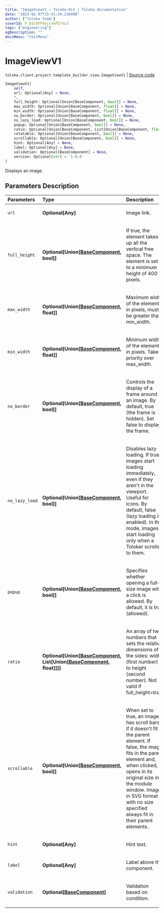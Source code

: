 ```yaml
---
title: "ImageViewV1 — Toloka-Kit | Toloka documentation"
date: "2023-02-07T15:41:34.236990"
author: ["Toloka Team"]
coverId: F_bIcOYF9yjrxkPZrXc3
tags: ["engineering"]
ogDescription: ""
docsMenu: "tkitMenu"
---
```


# ImageViewV1
`toloka.client.project.template_builder.view.ImageViewV1` | [Source code](https://github.com/Toloka/toloka-kit/blob/v1.1.3/src/client/project/template_builder/view.py#L211)

```python
ImageViewV1(
    self,
    url: Optional[Any] = None,
    *,
    full_height: Optional[Union[BaseComponent, bool]] = None,
    max_width: Optional[Union[BaseComponent, float]] = None,
    min_width: Optional[Union[BaseComponent, float]] = None,
    no_border: Optional[Union[BaseComponent, bool]] = None,
    no_lazy_load: Optional[Union[BaseComponent, bool]] = None,
    popup: Optional[Union[BaseComponent, bool]] = None,
    ratio: Optional[Union[BaseComponent, List[Union[BaseComponent, float]]]] = None,
    rotatable: Optional[Union[BaseComponent, bool]] = None,
    scrollable: Optional[Union[BaseComponent, bool]] = None,
    hint: Optional[Any] = None,
    label: Optional[Any] = None,
    validation: Optional[BaseComponent] = None,
    version: Optional[str] = '1.0.0'
)
```

Displays an image.

## Parameters Description

| Parameters | Type | Description |
| :----------| :----| :-----------|
`url`|**Optional\[Any\]**|<p>Image link.</p>
`full_height`|**Optional\[Union\[[BaseComponent](/docs-new/toloka-kit/reference/toloka.client.project.template_builder.base.BaseComponent), bool\]\]**|<p>If true, the element takes up all the vertical free space. The element is set to a minimum height of 400 pixels.</p>
`max_width`|**Optional\[Union\[[BaseComponent](/docs-new/toloka-kit/reference/toloka.client.project.template_builder.base.BaseComponent), float\]\]**|<p>Maximum width of the element in pixels, must be greater than min_width.</p>
`min_width`|**Optional\[Union\[[BaseComponent](/docs-new/toloka-kit/reference/toloka.client.project.template_builder.base.BaseComponent), float\]\]**|<p>Minimum width of the element in pixels. Takes priority over max_width.</p>
`no_border`|**Optional\[Union\[[BaseComponent](/docs-new/toloka-kit/reference/toloka.client.project.template_builder.base.BaseComponent), bool\]\]**|<p>Controls the display of a frame around an image. By default, true (the frame is hidden). Set false to display the frame.</p>
`no_lazy_load`|**Optional\[Union\[[BaseComponent](/docs-new/toloka-kit/reference/toloka.client.project.template_builder.base.BaseComponent), bool\]\]**|<p>Disables lazy loading. If true, images start loading immediately, even if they aren&#x27;t in the viewport. Useful for icons. By default, false (lazy loading is enabled). In this mode, images start loading only when a Toloker scrolls to them.</p>
`popup`|**Optional\[Union\[[BaseComponent](/docs-new/toloka-kit/reference/toloka.client.project.template_builder.base.BaseComponent), bool\]\]**|<p>Specifies whether opening a full-size image with a click is allowed. By default, it is true (allowed).</p>
`ratio`|**Optional\[Union\[[BaseComponent](/docs-new/toloka-kit/reference/toloka.client.project.template_builder.base.BaseComponent), List\[Union\[[BaseComponent](/docs-new/toloka-kit/reference/toloka.client.project.template_builder.base.BaseComponent), float\]\]\]\]**|<p>An array of two numbers that sets the relative dimensions of the sides: width (first number) to height (second number). Not valid if full_height=true.</p>
`scrollable`|**Optional\[Union\[[BaseComponent](/docs-new/toloka-kit/reference/toloka.client.project.template_builder.base.BaseComponent), bool\]\]**|<p>When set to true, an image has scroll bars if it doesn&#x27;t fit in the parent element. If false, the image fits in the parent element and, when clicked, opens in its original size in the module window. Images in SVG format with no size specified always fit in their parent elements.</p>
`hint`|**Optional\[Any\]**|<p>Hint text.</p>
`label`|**Optional\[Any\]**|<p>Label above the component.</p>
`validation`|**Optional\[[BaseComponent](/docs-new/toloka-kit/reference/toloka.client.project.template_builder.base.BaseComponent)\]**|<p>Validation based on condition.</p>

